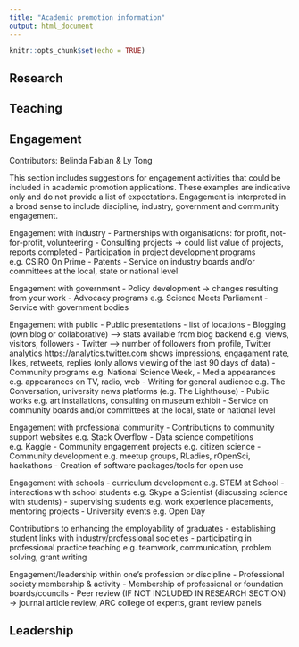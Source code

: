 ```yaml
---
title: "Academic promotion information"
output: html_document
---
```


```r
knitr::opts_chunk$set(echo = TRUE)
```

## Research

## Teaching

## Engagement

Contributors: Belinda Fabian & Ly Tong

This section includes suggestions for engagement activities that could be included in academic promotion applications. These examples are indicative only and do not provide a list of expectations. Engagement is interpreted in a broad sense to include discipline, industry, government and community engagement. 

Engagement with industry
- Partnerships with organisations: for profit, not-for-profit, volunteering
- Consulting projects -> could list value of projects, reports completed
- Participation in project development programs e.g. CSIRO On Prime
- Patents
- Service on industry boards and/or committees at the local, state or national level

Engagement with government
- Policy development -> changes resulting from your work
- Advocacy programs e.g. Science Meets Parliament 
- Service with government bodies 

Engagement with public 
- Public presentations - list of locations
- Blogging (own blog or collaborative) --> stats available from blog backend e.g. views, visitors, followers
- Twitter --> number of followers from profile, Twitter analytics https://analytics.twitter.com shows impressions, engagament rate, likes, retweets, replies (only allows viewing of the last 90 days of data)
- Community programs e.g. National Science Week, 
- Media appearances e.g. appearances on TV, radio, web
- Writing for general audience e.g. The Conversation, university news platforms (e.g. The Lighthouse)
- Public works e.g. art installations, consulting on museum exhibit
- Service on community boards and/or committees at the local, state or national level

Engagement with professional community
- Contributions to community support websites e.g. Stack Overflow
- Data science competitions e.g. Kaggle
- Community engagement projects e.g. citizen science
- Community development e.g. meetup groups, RLadies, rOpenSci, hackathons
- Creation of software packages/tools for open use

Engagement with schools
- curriculum development e.g. STEM at School 
- interactions with school students e.g. Skype a Scientist (discussing science with students)
- supervising students e.g. work experience placements, mentoring projects
- University events e.g. Open Day

Contributions to enhancing the employability of graduates
- establishing student links with industry/professional societies
- participating in professional practice teaching e.g. teamwork, communication, problem solving, grant writing

Engagement/leadership within one’s profession or discipline
- Professional society membership & activity
- Membership of professional or foundation boards/councils
- Peer review (IF NOT INCLUDED IN RESEARCH SECTION) -> journal article review, ARC college of experts, grant review panels

## Leadership
